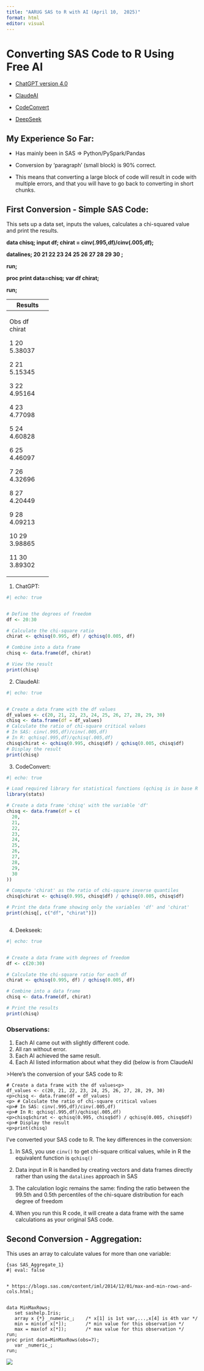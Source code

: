 ```yaml
---
title: "AARUG SAS to R with AI (April 10,  2025)"
format: html
editor: visual
---
```


# Converting SAS Code to R Using Free AI

-   [ChatGPT version 4.0](https://chatgpt.com)

-   [ClaudeAI](https://claude.ai "https://claude.ai")

-   [CodeConvert](https://app.codeconvert.ai/)

-   [DeepSeek](https://chat.deepseek.com/)

## My Experience So Far:

-   Has mainly been in SAS =\> Python/PySpark/Pandas

-   Conversion by 'paragraph' (small block) is 90% correct.

-   This means that converting a large block of code will result in code with multiple errors, and that you will have to go back to converting in short chunks.

## First Conversion - Simple SAS Code:

This sets up a data set, inputs the values, calculates a chi-squared value and print the results.

**data chisq; input df; chirat = cinv(.995,df)/cinv(.005,df);**

**datalines; 20 21 22 23 24 25 26 27 28 29 30 ;**

**run;**

**proc print data=chisq; var df chirat;**

**run;**

+---------------+
| Results       |
+===============+
| Obs df chirat |
|               |
| 1 20 5.38037  |
|               |
| 2 21 5.15345  |
|               |
| 3 22 4.95164  |
|               |
| 4 23 4.77098  |
|               |
| 5 24 4.60828  |
|               |
| 6 25 4.46097  |
|               |
| 7 26 4.32696  |
|               |
| 8 27 4.20449  |
|               |
| 9 28 4.09213  |
|               |
| 10 29 3.98865 |
|               |
| 11 30 3.89302 |
+---------------+

1.  ChatGPT:

```r
#| echo: true


# Define the degrees of freedom
df <- 20:30

# Calculate the chi-square ratio
chirat <- qchisq(0.995, df) / qchisq(0.005, df)

# Combine into a data frame
chisq <- data.frame(df, chirat)

# View the result
print(chisq)

```

2.  ClaudeAI:

```r
#| echo: true


# Create a data frame with the df values
df_values <- c(20, 21, 22, 23, 24, 25, 26, 27, 28, 29, 30)
chisq <- data.frame(df = df_values)
# Calculate the ratio of chi-square critical values
# In SAS: cinv(.995,df)/cinv(.005,df)
# In R: qchisq(.995,df)/qchisq(.005,df)
chisq$chirat <- qchisq(0.995, chisq$df) / qchisq(0.005, chisq$df)
# Display the result
print(chisq)

```

3.  CodeConvert:

```r
#| echo: true

# Load required library for statistical functions (qchisq is in base R's stats package)
library(stats)

# Create a data frame 'chisq' with the variable 'df'
chisq <- data.frame(df = c(
  20,
  21,
  22,
  23,
  24,
  25,
  26,
  27,
  28,
  29,
  30
))

# Compute 'chirat' as the ratio of chi-square inverse quantiles
chisq$chirat <- qchisq(0.995, chisq$df) / qchisq(0.005, chisq$df)

# Print the data frame showing only the variables 'df' and 'chirat'
print(chisq[, c("df", "chirat")])



```

4.  Deekseek:


```r
#| echo: true


# Create a data frame with degrees of freedom
df <- c(20:30)

# Calculate the chi-square ratio for each df
chirat <- qchisq(0.995, df) / qchisq(0.005, df)

# Combine into a data frame
chisq <- data.frame(df, chirat)

# Print the results
print(chisq)

```

### Observations:

1.  Each AI came out with slightly different code.
2.  All ran without error.
3.  Each AI achieved the same result.
4.  Each AI listed information about what they did (below is from ClaudeAI

\>Here's the conversion of your SAS code to R:

```         
# Create a data frame with the df values<p>
df_values <- c(20, 21, 22, 23, 24, 25, 26, 27, 28, 29, 30) 
<p>chisq <- data.frame(df = df_values)  
<p> # Calculate the ratio of chi-square critical values 
<p># In SAS: cinv(.995,df)/cinv(.005,df) 
<p># In R: qchisq(.995,df)/qchisq(.005,df) 
<p>chisq$chirat <- qchisq(0.995, chisq$df) / qchisq(0.005, chisq$df)  
<p># Display the result 
<p>print(chisq)  
```

I've converted your SAS code to R. The key differences in the conversion:

1.  In SAS, you use `cinv()` to get chi-square critical values, while in R the equivalent function is `qchisq()`

2.  Data input in R is handled by creating vectors and data frames directly rather than using the `datalines` approach in SAS

3.  The calculation logic remains the same: finding the ratio between the 99.5th and 0.5th percentiles of the chi-square distribution for each degree of freedom

4.  When you run this R code, it will create a data frame with the same calculations as your original SAS code.


## Second Conversion - Aggregation:

This uses an array to calculate values for more than one variable:

``` sas
{sas SAS_Aggregate_1}
#| eval: false


* https://blogs.sas.com/content/iml/2014/12/01/max-and-min-rows-and-cols.html;


data MinMaxRows;
   set sashelp.Iris;
   array x {*} _numeric_;    /* x[1] is 1st var,...,x[4] is 4th var */
   min = min(of x[*]);       /* min value for this observation */
   max = max(of x[*]);       /* max value for this observation */
run;
proc print data=MinMaxRows(obs=7);
   var _numeric_;
run;

```

![](images/clipboard-8744195.png)




